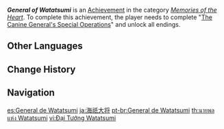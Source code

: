 {{Achievement Infobox
|id           = 84125
|order id     = 6800
|category     = Memories of the Heart
|description  = Complete "[[The Canine General's Special Operations]]" and unlock all endings.
|requirements = 
|primogems    = 20
|tracking     = 
|quest        = The Canine General's Special Operations
|topic        = 
}}
'''''General of Watatsumi''''' is an [[Achievement]] in the category ''[[Memories of the Heart]]''. To complete this achievement, the player needs to complete "[[The Canine General's Special Operations]]" and unlock all endings.
<!--
==Trivia==

==Video Guides==
{{EVT
|video1   = 
|caption1 = 
}}
-->
==Other Languages==
{{Other Languages
|en      = General of Watatsumi
|zhs     = 海祇大将
|zhs_rm  = Hǎiqí Dàjiàng
|zht     = 海祇大將
|zht_rm  = Hǎiqí Dàjiàng
|zh_tl   = General of Watatsumi
|ja      = 海祇大将
|ja_rm   = Watatsumi Taishou
|ja_tl   = General of Watatsumi
|ko      = 와타츠미 대장
|ko_tl   = General of Watatsumi
|es      = General de Watatsumi
|es_tl   = General of Watatsumi
|fr      = Général de Watatsumi
|fr_tl   = General of Watatsumi
|ru      = Генерал Ватацуми
|ru_tl   = General of Watatsumi
|th      = นายพลแห่ง Watatsumi
|th_rm   = Nai-phon haeng Watatsumi
|th_tl   = General of Watatsumi
|vi      = Đại Tướng Watatsumi
|vi_tl   = 
|de      = General von Watatsumi
|de_tl   = General of Watatsumi
|id      = Jenderal Watatsumi
|id_tl   = General of Watatsumi
|pt      = General de Watatsumi
|pt_tl   = General of Watatsumi
|tr      = Watatsumi Generali
|tr_tl   = Watatsumi General
|it      = Generale di Watatsumi
|it_tl   = General of Watatsumi
}}

==Change History==
{{Change History|2.3}}
<!--
==References==
{{Reflist}}
-->
==Navigation==
{{Achievement Navbox|Memories of the Heart}}

[[es:General de Watatsumi]]
[[ja:海祇大将]]
[[pt-br:General de Watatsumi]]
[[th:นายพลแห่ง Watatsumi]]
[[vi:Đại Tướng Watatsumi]]